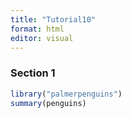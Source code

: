```yaml
---
title: "Tutorial10"
format: html
editor: visual
---
```


### Section 1 {#sec-case-1}

```r
library("palmerpenguins")
summary(penguins)
```



